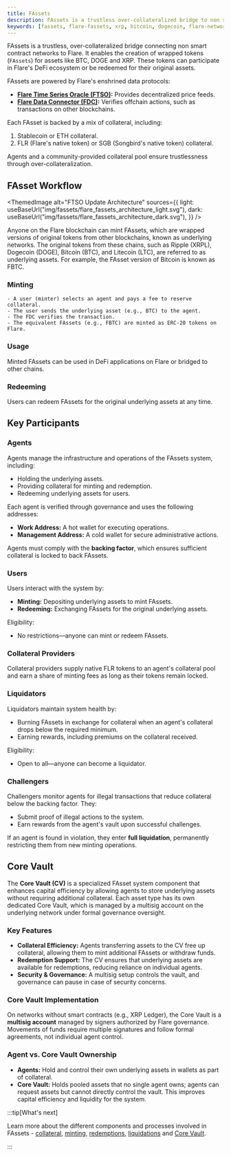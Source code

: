 ```yaml
---
title: FAssets
description: FAssets is a trustless over-collateralized bridge to non smart contract networks to Flare.
keywords: [fassets, flare-fassets, xrp, bitcoin, dogecoin, flare-network]
---
```



FAssets is a trustless, over-collateralized bridge connecting non smart contract networks to Flare.
It enables the creation of wrapped tokens (`FAssets`) for assets like BTC, DOGE and XRP.
These tokens can participate in Flare's DeFi ecosystem or be redeemed for their original assets.

FAssets are powered by Flare's enshrined data protocols:

- **[Flare Time Series Oracle (FTSO)](/ftso/overview):** Provides decentralized price feeds.
- **[Flare Data Connector (FDC)](/fdc/overview):** Verifies offchain actions, such as transactions on other blockchains.

Each FAsset is backed by a mix of collateral, including:

1. Stablecoin or ETH collateral.
2. FLR (Flare's native token) or SGB (Songbird's native token) collateral.

Agents and a community-provided collateral pool ensure trustlessness through over-collateralization.

## FAsset Workflow

<ThemedImage
  alt="FTSO Update Architecture"
  sources={{
    light: useBaseUrl("img/fassets/flare_fassets_architecture_light.svg"),
    dark: useBaseUrl("img/fassets/flare_fassets_architecture_dark.svg"),
  }}
/>

Anyone on the Flare blockchain can mint FAssets, which are wrapped versions of original tokens from other blockchains, known as underlying networks. The original tokens from these chains, such as Ripple (XRPL), Dogecoin (DOGE), Bitcoin (BTC), and Litecoin (LTC), are referred to as underlying assets. For example, the FAsset version of Bitcoin is known as FBTC.

### Minting

    - A user (minter) selects an agent and pays a fee to reserve collateral.
    - The user sends the underlying asset (e.g., BTC) to the agent.
    - The FDC verifies the transaction.
    - The equivalent FAssets (e.g., FBTC) are minted as ERC-20 tokens on Flare.

### Usage

Minted FAssets can be used in DeFi applications on Flare or bridged to other chains.

### Redeeming

Users can redeem FAssets for the original underlying assets at any time.

## Key Participants

### Agents

Agents manage the infrastructure and operations of the FAssets system, including:

- Holding the underlying assets.
- Providing collateral for minting and redemption.
- Redeeming underlying assets for users.

Each agent is verified through governance and uses the following addresses:

- **Work Address:** A hot wallet for executing operations.
- **Management Address:** A cold wallet for secure administrative actions.

Agents must comply with the **backing factor**, which ensures sufficient collateral is locked to back FAssets.

### Users

Users interact with the system by:

- **Minting:** Depositing underlying assets to mint FAssets.
- **Redeeming:** Exchanging FAssets for the original underlying assets.

Eligibility:

- No restrictions—anyone can mint or redeem FAssets.

### Collateral Providers

Collateral providers supply native FLR tokens to an agent's collateral pool and earn a share of minting fees as long as their tokens remain locked.

### Liquidators

Liquidators maintain system health by:

- Burning FAssets in exchange for collateral when an agent's collateral drops below the required minimum.
- Earning rewards, including premiums on the collateral received.

Eligibility:

- Open to all—anyone can become a liquidator.

### Challengers

Challengers monitor agents for illegal transactions that reduce collateral below the backing factor. They:

- Submit proof of illegal actions to the system.
- Earn rewards from the agent's vault upon successful challenges.

If an agent is found in violation, they enter **full liquidation**, permanently restricting them from new minting operations.

## Core Vault

The **Core Vault (CV)** is a specialized FAsset system component that enhances capital efficiency by allowing agents to store underlying assets without requiring additional collateral.
Each asset type has its own dedicated Core Vault, which is managed by a multisig account on the underlying network under formal governance oversight.

### Key Features

- **Collateral Efficiency:** Agents transferring assets to the CV free up collateral, allowing them to mint additional FAssets or withdraw funds.
- **Redemption Support:** The CV ensures that underlying assets are available for redemptions, reducing reliance on individual agents.
- **Security & Governance:** A multisig setup controls the vault, and governance can pause in case of security concerns.

### Core Vault Implementation

On networks without smart contracts (e.g., XRP Ledger), the Core Vault is a **multisig account** managed by signers authorized by Flare governance.
Movements of funds require multiple signatures and follow formal agreements, not individual agent control.

### Agent vs. Core Vault Ownership

- **Agents:** Hold and control their own underlying assets in wallets as part of collateral.
- **Core Vault:** Holds pooled assets that no single agent owns; agents can request assets but cannot directly control the vault.
  This improves capital efficiency and liquidity for the system.

:::tip[What's next]

Learn more about the different components and processes involved in FAssets - [collateral](/fassets/collateral), [minting](/fassets/minting), [redemptions](/fassets/redemption), [liquidations](/fassets/liquidation) and [Core Vault](/fassets/core-vault).

:::
